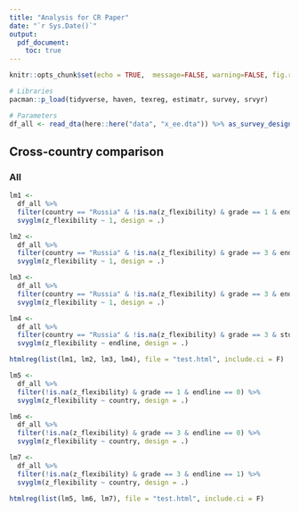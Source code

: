```yaml
---
title: "Analysis for CR Paper"
date: "`r Sys.Date()`"
output: 
  pdf_document:
    toc: true
---
```


```r
knitr::opts_chunk$set(echo = TRUE,  message=FALSE, warning=FALSE, fig.retina = 4)
```

```r
# Libraries
pacman::p_load(tidyverse, haven, texreg, estimatr, survey, srvyr)

# Parameters
df_all <- read_dta(here::here("data", "x_ee.dta")) %>% as_survey_design(univcode, weights = sw_f)

```

##  Cross-country comparison

### All

```r
lm1 <-
  df_all %>%
  filter(country == "Russia" & !is.na(z_flexibility) & grade == 1 & endline == 0 & stu_merge != 2) %>% 
  svyglm(z_flexibility ~ 1, design = .)

lm2 <-
  df_all %>%
  filter(country == "Russia" & !is.na(z_flexibility) & grade == 3 & endline == 0 & stu_merge != 2) %>% 
  svyglm(z_flexibility ~ 1, design = .)

lm3 <-
  df_all %>%
  filter(country == "Russia" & !is.na(z_flexibility) & grade == 3 & endline == 1 & stu_merge != 1) %>% 
  svyglm(z_flexibility ~ 1, design = .)

lm4 <-
  df_all %>% 
  filter(country == "Russia" & !is.na(z_flexibility) & grade == 3 & stu_merge == 3) %>% 
  svyglm(z_flexibility ~ endline, design = .)

htmlreg(list(lm1, lm2, lm3, lm4), file = "test.html", include.ci = F)
```



```r
lm5 <-
  df_all %>%
  filter(!is.na(z_flexibility) & grade == 1 & endline == 0) %>% 
  svyglm(z_flexibility ~ country, design = .)

lm6 <-
  df_all %>%
  filter(!is.na(z_flexibility) & grade == 3 & endline == 0) %>% 
  svyglm(z_flexibility ~ country, design = .)

lm7 <-
  df_all %>%
  filter(!is.na(z_flexibility) & grade == 3 & endline == 1) %>% 
  svyglm(z_flexibility ~ country, design = .)

htmlreg(list(lm5, lm6, lm7), file = "test.html", include.ci = F)
```











